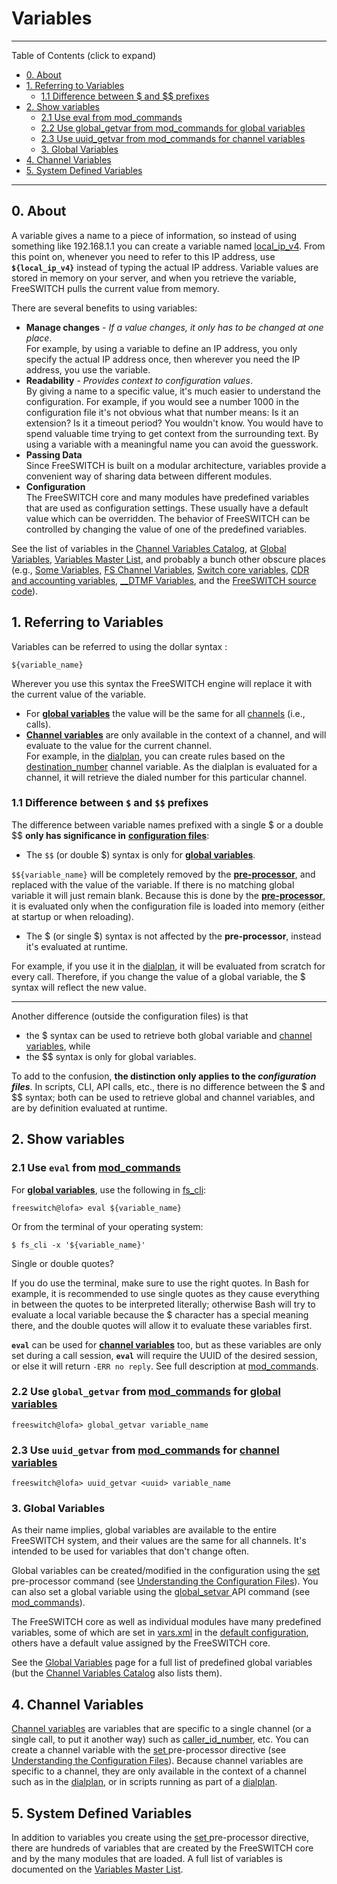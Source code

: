
# Variables 

 

---

Table of Contents (click to expand)

* [0\. About](#0-about)
* [1\. Referring to Variables](#1-referring-to-variables)  
   * [1.1 Difference between $ and $$ prefixes](#11-difference-between--and--prefixes)
* [2\. Show variables](#2-show-variables)  
   * [2.1 Use eval from mod\_commands](#0-about)  
   * [2.2 Use global\_getvar from mod\_commands for global variables](#3-global-variables)  
   * [2.3 Use uuid\_getvar from mod\_commands for channel variables](#4-channel-variables)  
   * [3\. Global Variables](#3-global-variables)
* [4\. Channel Variables](#4-channel-variables)
* [5\. System Defined Variables](#5-system-defined-variables)

---

## 0\. About

A variable gives a name to a piece of information, so instead of using something like 192.168.1.1 you can create a variable named [local\_ip\_v4](../../../Channel-Variables-Catalog/local_ip_v4_16353556.mdx#local_ip_v4). From this point on, whenever you need to refer to this IP address, use **`${local_ip_v4}`** instead of typing the actual IP address. Variable values are stored in memory on your server, and when you retrieve the variable, FreeSWITCH pulls the current value from memory.

There are several benefits to using variables:

* **Manage changes** \- _If a value changes, it only has to be changed at one place_.  
For example, by using a variable to define an IP address, you only specify the actual IP address once, then wherever you need the IP address, you use the variable.
* **Readability** \- _Provides context to configuration values_.  
By giving a name to a specific value, it's much easier to understand the configuration. For example, if you would see a number 1000 in the configuration file it's not obvious what that number means: Is it an extension? Is it a timeout period? You wouldn't know. You would have to spend valuable time trying to get context from the surrounding text. By using a variable with a meaningful name you can avoid the guesswork.
* **Passing Data**  
Since FreeSWITCH is built on a modular architecture, variables provide a convenient way of sharing data between different modules.
* **Configuration**  
The FreeSWITCH core and many modules have predefined variables that are used as configuration settings. These usually have a default value which can be overridden. The behavior of FreeSWITCH can be controlled by changing the value of one of the predefined variables.

See the list of variables in the [Channel Variables Catalog](../../../Channel-Variables-Catalog/index.mdx#comments), at [Global Variables](./Global-Variables_13173994.mdx#about), [Variables Master List](../../Dialplan/Variables-Master-List_16352570.mdx#id), and probably a bunch other obscure places (e.g., [Some Variables](../../Dialplan/Variables-Archive/some-variable/Some-Variables_16352547.mdx#some_variable), [FS Channel Variables](../../Dialplan/Variables-Archive/--Channel-Variables/FS-Channel-Variables_13173384.mdx#about--), [Switch core variables](../../Dialplan/-Variables-(work-in-progress)/Switch-core-variables_7766279.mdx#about), [CDR and accounting variables](../../Dialplan/-Variables-(work-in-progress)/CDR-and-accounting-variables_7766283.mdx#--), [\_\_DTMF Variables](../../Dialplan/Variables-Archive/x__DTMF-Variables_16352562.mdx#about), and the [FreeSWITCH source code](https://github.com/signalwire/freeswitch)).

## 1\. Referring to Variables

Variables can be referred to using the dollar syntax :

```text
${variable_name}
```

 Wherever you use this syntax the FreeSWITCH engine will replace it with the current value of the variable.

* For **[global variables](./Global-Variables_13173994.mdx#about)** the value will be the same for all [channels](../../Dialplan/Channel-States_7144639.mdx#0-about) (i.e., calls).
* **[Channel variables](../../Dialplan/Channel-Variables_16352493.mdx#about)** are only available in the context of a channel, and will evaluate to the value for the current channel.  
For example, in the [dialplan](../../Dialplan/index.mdx#0-about), you can create rules based on the [destination\_number](../../../Channel-Variables-Catalog/destination_number_16353647.mdx#destination_number) channel variable. As the dialplan is evaluated for a channel, it will retrieve the dialed number for this particular channel.

### 1.1 Difference between `$` and `$$` prefixes

The difference between variable names prefixed with a single $ or a double $$ **only has significance in** [**configuration files**](../../Configuration/index.mdx#about):

* The `$$` (or double $) syntax is only for **[global variables](./Global-Variables_13173994.mdx#about)**.  
    
`$${variable_name}` will be completely removed by the **[pre-processor](../Understanding-the-Configuration-Files_15696295.mdx)**, and replaced with the value of the variable. If there is no matching global variable it will just remain blank. Because this is done by the **[pre-processor](../Understanding-the-Configuration-Files_15696295.mdx)**, it is evaluated only when the configuration file is loaded into memory (either at startup or when reloading).
* The $ (or single $) syntax is not affected by the **pre-processor**, instead it's evaluated at runtime.  
    
For example, if you use it in the [dialplan](../../Dialplan/index.mdx#0-about), it will be evaluated from scratch for every call. Therefore, if you change the value of a global variable, the $ syntax will reflect the new value.

---

Another difference (outside the configuration files) is that

* the $ syntax can be used to retrieve both global variable and [channel variables](../../Dialplan/Channel-Variables_16352493.mdx#about), while
* the $$ syntax is only for global variables.

To add to the confusion, **the distinction only applies to the _configuration files_**. In scripts, CLI, API calls, etc., there is no difference between the $ and $$ syntax; both can be used to retrieve global and channel variables, and are by definition evaluated at runtime.

## 2\. Show variables

### 2.1 Use `eval` from [mod_commands](../../Modules/mod_commands_1966741.mdx#--) 

For **[global variables](./Global-Variables_13173994.mdx#about)**, use the following in [fs\_cli](../../Client-and-Developer-Interfaces/1048948.mdx#or):

```text
freeswitch@lofa> eval ${variable_name}
```

Or from the terminal of your operating system:

```text
$ fs_cli -x '${variable_name}'
```

Single or double quotes?

If you do use the terminal, make sure to use the right quotes. In Bash for example, it is recommended to use single quotes as they cause everything in between the quotes to be interpreted literally; otherwise Bash will try to evaluate a local variable because the $ character has a special meaning there, and the double quotes will allow it to evaluate these variables first.

  
**`eval`** can be used for **[channel variables](../../Dialplan/Channel-Variables_16352493.mdx#about)** too, but as these variables are only set during a call session, **`eval`** will require the UUID of the desired session, or else it will return `-ERR no reply`. See full description at [mod\_commands](../../Modules/mod_commands_1966741.mdx#--).

### 2.2 Use `global_getvar` from [mod_commands](../../Modules/mod_commands_1966741.mdx#--) for [global variables](./Global-Variables_13173994.mdx#about)

```text
freeswitch@lofa> global_getvar variable_name
```

### 2.3 Use `uuid_getvar` from [mod_commands](../../Modules/mod_commands_1966741.mdx#--) for [channel variables](../../Dialplan/Channel-Variables_16352493.mdx#about)

```text
freeswitch@lofa> uuid_getvar <uuid> variable_name
```

### 3\. Global Variables

As their name implies, global variables are available to the entire FreeSWITCH system, and their values are the same for all channels. It's intended to be used for variables that don't change often.

Global variables can be created/modified in the configuration using the [set](../Understanding-the-Configuration-Files_15696295.mdx#-freeswitch--understanding-the-configuration-files-) pre-processor command (see [Understanding the Configuration Files](../Understanding-the-Configuration-Files_15696295.mdx)). You can also set a global variable using the [global\_setvar ](../../Modules/mod_commands_1966741.mdx#global_setvar)API command (see [mod\_commands](../../Modules/mod_commands_1966741.mdx#--)).

The FreeSWITCH core as well as individual modules have many predefined variables, some of which are set in [vars.xml](../../Configuration/Configuring-FreeSWITCH/vars.xml_7144079.mdx#about) in the [default configuration](../../Configuration/Default-Configuration_6587388.mdx#mod_vp8), others have a default value assigned by the FreeSWITCH core.

See the [Global Variables](./Global-Variables_13173994.mdx#about) page for a full list of predefined global variables (but the [Channel Variables Catalog](../../../Channel-Variables-Catalog/index.mdx#comments) also lists them).

## 4\. Channel Variables

[Channel variables](../../Dialplan/Channel-Variables_16352493.mdx#about) are variables that are specific to a single channel (or a single call, to put it another way) such as [caller\_id\_number](../../../Channel-Variables-Catalog/caller_id_number_16352836.mdx#caller_id_number), etc. You can create a channel variable with the [set ](../../Modules/mod-dptools/6586661.mdx#about)pre-processor directive (see [Understanding the Configuration Files](../Understanding-the-Configuration-Files_15696295.mdx)). Because channel variables are specific to a channel, they are only available in the context of a channel such as in the [dialplan](../../Dialplan/index.mdx#0-about), or in scripts running as part of a [dialplan](../../Dialplan/index.mdx#0-about).

## 5\. System Defined Variables

In addition to variables you create using the [set ](../../Modules/mod-dptools/6586661.mdx#about)pre-processor directive, there are hundreds of variables that are created by the FreeSWITCH core and by the many modules that are loaded. A full list of variables is documented on the [Variables Master List](../../Dialplan/Variables-Master-List_16352570.mdx#id).


